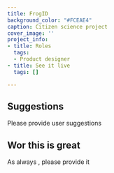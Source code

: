 ```yaml
---
title: FrogID
background_color: "#FCEAE4"
caption: Citizen science project
cover_image: ''
project_info:
- title: Roles
  tags:
  - Product designer
- title: See it live
  tags: []

---
```

## Suggestions

Please provide user suggestions

## Wor this is great

As always , please provide it